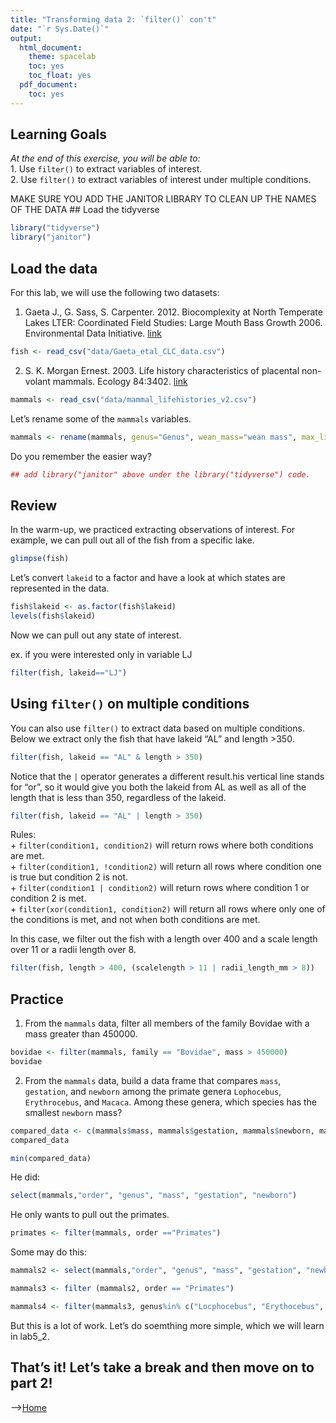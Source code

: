 ```yaml
---
title: "Transforming data 2: `filter()` con't"
date: "`r Sys.Date()`"
output:
  html_document:
    theme: spacelab
    toc: yes
    toc_float: yes
  pdf_document:
    toc: yes
---
```


## Learning Goals
*At the end of this exercise, you will be able to:*    
1. Use `filter()` to extract variables of interest.  
2. Use `filter()` to extract variables of interest under multiple conditions.  

MAKE SURE YOU ADD THE JANITOR LIBRARY TO CLEAN UP THE NAMES OF THE DATA
## Load the tidyverse
```r
library("tidyverse")
library("janitor")
```

## Load the data
For this lab, we will use the following two datasets:  

1. Gaeta J., G. Sass, S. Carpenter. 2012. Biocomplexity at North Temperate Lakes LTER: Coordinated Field Studies: Large Mouth Bass Growth 2006. Environmental Data Initiative.   [link](https://portal.edirepository.org/nis/mapbrowse?scope=knb-lter-ntl&identifier=267)  
```r
fish <- read_csv("data/Gaeta_etal_CLC_data.csv")
```

2. S. K. Morgan Ernest. 2003. Life history characteristics of placental non-volant mammals. Ecology 84:3402.   [link](http://esapubs.org/archive/ecol/E084/093/)  
```r
mammals <- read_csv("data/mammal_lifehistories_v2.csv")
```

Let's rename some of the `mammals` variables.  
```r
mammals <- rename(mammals, genus="Genus", wean_mass="wean mass", max_life= "max. life", litter_size="litter size", litters_per_year="litters/year")
```

Do you remember the easier way?
```r
## add library("janitor" above under the library("tidyverse") code.
```

## Review
In the warm-up, we practiced extracting observations of interest. For example, we can pull out all of the fish from a specific lake.  
```r
glimpse(fish)
```

Let's convert `lakeid` to a factor and have a look at which states are represented in the data.  
```r
fish$lakeid <- as.factor(fish$lakeid)
levels(fish$lakeid)
```

Now we can pull out any state of interest.  

ex. if you were interested only in variable LJ
```r
filter(fish, lakeid=="LJ")
```

## Using `filter()` on multiple conditions
You can also use `filter()` to extract data based on multiple conditions. Below we extract only the fish that have lakeid "AL" and length >350.
```r
filter(fish, lakeid == "AL" & length > 350)
```

Notice that the `|` operator generates a different result.his vertical line stands for "or", so it would give you both the lakeid from AL as well as all of the length that is less than 350, regardless of the lakeid.
```r
filter(fish, lakeid == "AL" | length > 350)
```

Rules:  
+ `filter(condition1, condition2)` will return rows where both conditions are met.  
+ `filter(condition1, !condition2)` will return all rows where condition one is true but condition 2 is not.  
+ `filter(condition1 | condition2)` will return rows where condition 1 or condition 2 is met.  
+ `filter(xor(condition1, condition2)` will return all rows where only one of the conditions is met, and not when both conditions are met.  

In this case, we filter out the fish with a length over 400 and a scale length over 11 or a radii length over 8.
```r
filter(fish, length > 400, (scalelength > 11 | radii_length_mm > 8))
```

## Practice  
1.  From the `mammals` data, filter all members of the family Bovidae with a mass greater than 450000.
```r
bovidae <- filter(mammals, family == "Bovidae", mass > 450000)
bovidae
```

2. From the `mammals` data, build a data frame that compares `mass`, `gestation`, and `newborn` among the primate genera `Lophocebus`, `Erythrocebus`, and `Macaca`. Among these genera, which species has the smallest `newborn` mass?
```r
compared_data <- c(mammals$mass, mammals$gestation, mammals$newborn, mammals$genus=="Lophocebus","Erythrocebus","Macaca")
compared_data
```

```r
min(compared_data)
```
 
 
He did:

```r
select(mammals,"order", "genus", "mass", "gestation", "newborn")
```

He only wants to pull out the primates.

```r
primates <- filter(mammals, order =="Primates")
```

Some may do this:

```r
mammals2 <- select(mammals,"order", "genus", "mass", "gestation", "newborn")
```


```r
mammals3 <- filter (mammals2, order == "Primates")
```

```r
mammals4 <- filter(mammals3, genus%in% c("Locphocebus", "Erythocebus", "Macaca"))
```

But this is a lot of work. Let's do soemthing more simple, which we  will learn in lab5_2.

## That's it! Let's take a break and then move on to part 2!  

-->[Home](https://jmledford3115.github.io/datascibiol/)  